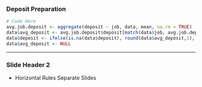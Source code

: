 ### Deposit Preparation

```r
# Code Here
avg.job.deposit <- aggregate(deposit ~ job, data, mean, na.rm = TRUE)
data$avg_deposit <- avg.job.deposit$deposit[match(data$job, avg.job.deposit$job)]
data$deposit <- ifelse(is.na(data$deposit), round(data$avg_deposit,1), round(data$deposit,1))
data$avg_deposit <- NULL
```

------------------------------------------------------------------------

### Slide Header 2

-   Horizontal Rules Separate Slides
